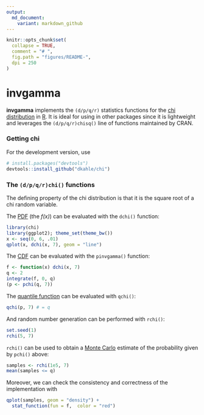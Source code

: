 ```yaml
---
output:
  md_document:
    variant: markdown_github
---
```


<!-- README.md is generated from README.Rmd. Please edit that file -->

```r
knitr::opts_chunk$set(
  collapse = TRUE,
  comment = "# ",
  fig.path = "figures/README-",
  dpi = 250
)
```


# __invgamma__

__invgamma__ implements the `(d/p/q/r)` statistics functions for the [chi distribution](https://en.wikipedia.org/wiki/Chi_distribution) in [R](http://cran.r-project.org).  It is ideal for using in other packages since it is lightweight and leverages the `(d/p/q/r)chisq()` line of functions maintained by CRAN.



### Getting __chi__

<!-- There are two ways to get __chi__.  For the [CRAN version](https://cran.r-project.org/package=chi), use -->
<!-- ```{r, eval=FALSE} -->
<!-- install.packages("chi") -->
<!-- ``` -->
For the development version, use
```r
# install.packages("devtools")
devtools::install_github("dkahle/chi")
```



### The `(d/p/q/r)chi()` functions

The defining property of the chi distribution is that it is the square root of a chi random variable.


The [PDF](https://en.wikipedia.org/wiki/Probability_density_function) (the _f(x)_) can be evaluated with the `dchi()` function:
```r
library(chi)
library(ggplot2); theme_set(theme_bw())
x <- seq(0, 6, .01)
qplot(x, dchi(x, 7), geom = "line")
```


The [CDF](https://en.wikipedia.org/wiki/Cumulative_distribution_function) can be evaluated with the `pinvgamma()` function:
```r
f <- function(x) dchi(x, 7)
q <- 2
integrate(f, 0, q)
(p <- pchi(q, 7))
```

The [quantile function](https://en.wikipedia.org/wiki/Quantile_function) can be evaluated with `qchi()`:
```r
qchi(p, 7) # = q
```

And random number generation can be performed with `rchi()`:
```r
set.seed(1)
rchi(5, 7)
```
`rchi()` can be used to obtain a [Monte Carlo](https://en.wikipedia.org/wiki/Monte_Carlo_method) estimate of the probability given by `pchi()` above:
```r
samples <- rchi(1e5, 7)
mean(samples <= q)
```
Moreover, we can check the consistency and correctness of the implementation with
```r
qplot(samples, geom = "density") + 
  stat_function(fun = f,  color = "red")
```

